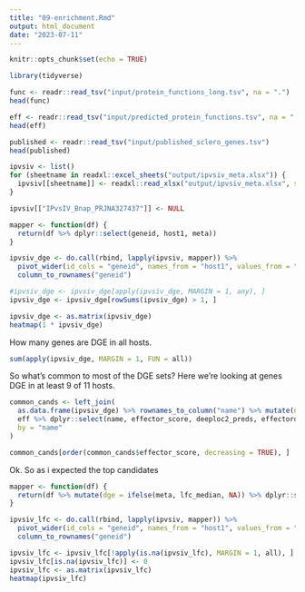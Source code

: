 ```yaml
---
title: "09-enrichment.Rmd"
output: html_document
date: "2023-07-11"
---
```


```r
knitr::opts_chunk$set(echo = TRUE)
```


```r
library(tidyverse)
```

```r
func <- readr::read_tsv("input/protein_functions_long.tsv", na = ".")
head(func)
```

```r
eff <- readr::read_tsv("input/predicted_protein_functions.tsv", na = ".")
head(eff)
```

```r
published <- readr::read_tsv("input/published_sclero_genes.tsv")
head(published)
```



```r
ipvsiv <- list()
for (sheetname in readxl::excel_sheets("output/ipvsiv_meta.xlsx")) {
  ipvsiv[[sheetname]] <- readxl::read_xlsx("output/ipvsiv_meta.xlsx", sheet = sheetname)  
}

ipvsiv[["IPvsIV_Bnap_PRJNA327437"]] <- NULL
```

```r
mapper <- function(df) {
  return(df %>% dplyr::select(geneid, host1, meta))
}

ipvsiv_dge <- do.call(rbind, lapply(ipvsiv, mapper)) %>%
  pivot_wider(id_cols = "geneid", names_from = "host1", values_from = "meta") %>%
  column_to_rownames("geneid")

#ipvsiv_dge <- ipvsiv_dge[apply(ipvsiv_dge, MARGIN = 1, any), ]
ipvsiv_dge <- ipvsiv_dge[rowSums(ipvsiv_dge) > 1, ]

ipvsiv_dge <- as.matrix(ipvsiv_dge)
heatmap(1 * ipvsiv_dge)
```

How many genes are DGE in all hosts.

```r
sum(apply(ipvsiv_dge, MARGIN = 1, FUN = all))
```

So what's common to most of the DGE sets?
Here we're looking at genes DGE in at least 9 of 11 hosts.

```r
common_cands <- left_join(
  as.data.frame(ipvsiv_dge) %>% rownames_to_column("name") %>% mutate(n = rowSums(across(where(is.logical)))) %>% select(name, n) %>% filter(n > 9),
  eff %>% dplyr::select(name, effector_score, deeploc2_preds, effectordb_name, swissprot_protein_name, go_name, ipr_name),
  by = "name"
)

common_cands[order(common_cands$effector_score, decreasing = TRUE), ]
```

Ok. So as i expected the top candidates 


```r
mapper <- function(df) {
  return(df %>% mutate(dge = ifelse(meta, lfc_median, NA)) %>% dplyr::select(geneid, host1, dge))
}

ipvsiv_lfc <- do.call(rbind, lapply(ipvsiv, mapper)) %>%
  pivot_wider(id_cols = "geneid", names_from = "host1", values_from = "dge") %>%
  column_to_rownames("geneid")

ipvsiv_lfc <- ipvsiv_lfc[!apply(is.na(ipvsiv_lfc), MARGIN = 1, all), ]
ipvsiv_lfc[is.na(ipvsiv_lfc)] <- 0
ipvsiv_lfc <- as.matrix(ipvsiv_lfc)
heatmap(ipvsiv_lfc)
```